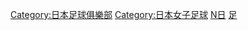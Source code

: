 [[Category:日本足球俱樂部|Category:日本足球俱樂部]]
[[Category:日本女子足球|Category:日本女子足球]]
[[Category:各國女子足球俱樂部|N日]]
[[Category:日本女子體育隊|足]]
